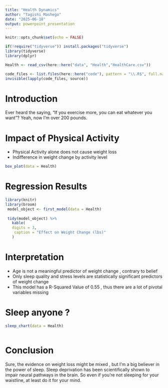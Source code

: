 ```yaml
---
title: "Health Dynamics"
author: "Tagishi Mashego"
date: "2025-06-18"
output: powerpoint_presentation
---
```


```r
knitr::opts_chunk$set(echo = FALSE)

if(!require("tidyverse")) install.packages("tidyverse")
library(tidyverse)
library(dplyr)

Health <- read_csv(here::here("data", "Health","HealthCare.csv")) 

code_files <- list.files(here::here("code"), pattern = "\\.R$", full.names = TRUE)
invisible(lapply(code_files, source))


```



# Introduction 

Ever heard the saying, "If you exercise more, you can eat whatever you want"? Yeah, now I'm over 200 pounds. 

# Impact of Physical Activity 

- Physical Activity alone does not cause weight loss 
- Indifference in weight change by activity level

```r

box_plot(data = Health)
```


# Regression Results 

```r

 
library(knitr)
library(broom)
 model_object <- first_model(data = Health)
 
 tidy(model_object) %>%
   kable(
   digits = 3,
    caption = "Effect on Weight Change (lbs)"
   )
```

# Interpretation 
 
 
- Age is not a meaningful predictor of weight change , contrary to belief 
- Only sleep quality and stress levels are statistically significant predictors of weight change
- This model has a R-Squared Value of 0.55 , thus there are a lot of pivotal variables missing 




\newpage

# Sleep anyone ? 

```r

sleep_chart(data = Health)



```


# Conclusion 

Sure, the evidence on weight loss might be mixed , but I’m a big believer in the power of sleep. Sleep deprivation has been scientifically shown to impair neural pathways in the brain. So even if you’re not sleeping for your waistline, at least do it for your mind. 

